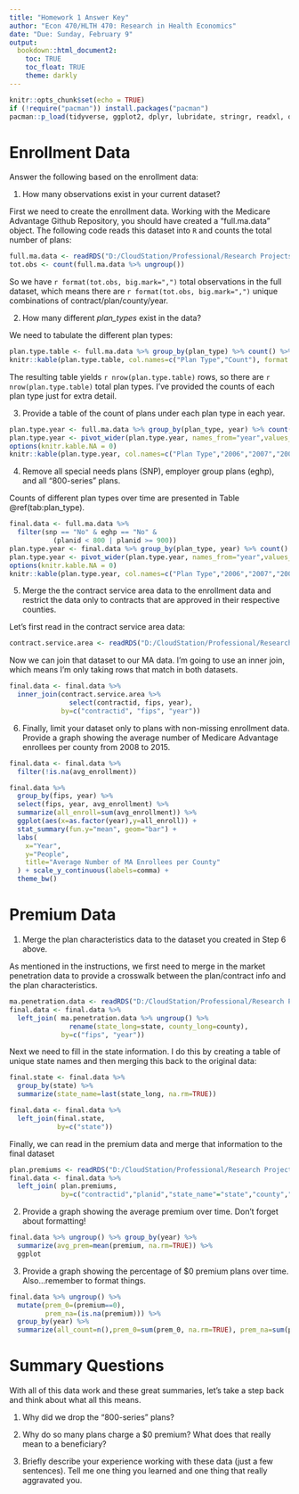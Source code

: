 ```yaml
---
title: "Homework 1 Answer Key"
author: "Econ 470/HLTH 470: Research in Health Economics"
date: "Due: Sunday, February 9"
output: 
  bookdown::html_document2:
    toc: TRUE
    toc_float: TRUE
    theme: darkly
---
```


```r
knitr::opts_chunk$set(echo = TRUE)
if (!require("pacman")) install.packages("pacman")
pacman::p_load(tidyverse, ggplot2, dplyr, lubridate, stringr, readxl, data.table, gdata, scales)
```

# Enrollment Data
Answer the following based on the enrollment data:

1. How many observations exist in your current dataset?<br>

First we need to create the enrollment data. Working with the Medicare Advantage Github Repository, you should have created a "full.ma.data" object. The following code reads this dataset into `R` and counts the total number of plans:

```r
full.ma.data <- readRDS("D:/CloudStation/Professional/Research Projects/_Git/Medicare-Advantage/data/full_ma_data.rds")
tot.obs <- count(full.ma.data %>% ungroup())
```
So we have `r format(tot.obs, big.mark=",")` total observations in the full dataset, which means there are `r format(tot.obs, big.mark=",")` unique combinations of contract/plan/county/year. 



2. How many different *plan_types* exist in the data? <br>

We need to tabulate the different plan types:
```r
plan.type.table <- full.ma.data %>% group_by(plan_type) %>% count() %>% arrange(-n)
knitr::kable(plan.type.table, col.names=c("Plan Type","Count"), format.args=list(big.mark=","))
```
The resulting table yields `r nrow(plan.type.table)` rows, so there are `r nrow(plan.type.table)` total plan types. I've provided the counts of each plan type just for extra detail.


3. Provide a table of the count of plans under each plan type in each year.<br>

```r
plan.type.year <- full.ma.data %>% group_by(plan_type, year) %>% count() %>% arrange(year, -n)
plan.type.year <- pivot_wider(plan.type.year, names_from="year",values_from="n", names_prefix="Count_")
options(knitr.kable.NA = 0)
knitr::kable(plan.type.year, col.names=c("Plan Type","2006","2007","2008","2009","2010","2011","2012","2013","2014","2015"), format.args=list(big.mark=","))
```

4. Remove all special needs plans (SNP), employer group plans (eghp), and all "800-series" plans.<br>

Counts of different plan types over time are presented in Table \@ref(tab:plan_type).

```r
final.data <- full.ma.data %>%
  filter(snp == "No" & eghp == "No" &
           (planid < 800 | planid >= 900))
plan.type.year <- final.data %>% group_by(plan_type, year) %>% count() %>% arrange(year, -n)
plan.type.year <- pivot_wider(plan.type.year, names_from="year",values_from="n", names_prefix="Count_")
options(knitr.kable.NA = 0)
knitr::kable(plan.type.year, col.names=c("Plan Type","2006","2007","2008","2009","2010","2011","2012","2013","2014","2015"), format.args=list(big.mark=","),type="html", caption = "Plan Count by Year", booktabs = TRUE)
``` 

5. Merge the the contract service area data to the enrollment data and restrict the data only to contracts that are approved in their respective counties.<br>

Let's first read in the contract service area data:
```r
contract.service.area <- readRDS("D:/CloudStation/Professional/Research Projects/_Git/Medicare-Advantage/data/contract_service_area.rds")
```

Now we can join that dataset to our MA data. I'm going to use an inner join, which means I'm only taking rows that match in both datasets.
```r
final.data <- final.data %>%
  inner_join(contract.service.area %>% 
               select(contractid, fips, year), 
             by=c("contractid", "fips", "year"))
```
  

6. Finally, limit your dataset only to plans with non-missing enrollment data. Provide a graph showing the average number of Medicare Advantage enrollees per county from 2008 to 2015.<br>
```r
final.data <- final.data %>%
  filter(!is.na(avg_enrollment))

final.data %>%
  group_by(fips, year) %>% 
  select(fips, year, avg_enrollment) %>% 
  summarize(all_enroll=sum(avg_enrollment)) %>%
  ggplot(aes(x=as.factor(year),y=all_enroll)) + 
  stat_summary(fun.y="mean", geom="bar") +
  labs(
    x="Year",
    y="People",
    title="Average Number of MA Enrollees per County"
  ) + scale_y_continuous(labels=comma) +
  theme_bw()
```

# Premium Data

1. Merge the plan characteristics data to the dataset you created in Step 6 above.<br>

As mentioned in the instructions, we first need to merge in the market penetration data to provide a crosswalk between the plan/contract info and the plan characteristics. 
```r
ma.penetration.data <- readRDS("D:/CloudStation/Professional/Research Projects/_Git/Medicare-Advantage/data/ma_penetration.rds")
final.data <- final.data %>%
  left_join( ma.penetration.data %>% ungroup() %>%
               rename(state_long=state, county_long=county), 
             by=c("fips", "year"))
```

Next we need to fill in the state information. I do this by creating a table of unique state names and then merging this back to the original data:
```r
final.state <- final.data %>% 
  group_by(state) %>% 
  summarize(state_name=last(state_long, na.rm=TRUE))

final.data <- final.data %>%
  left_join(final.state,
            by=c("state"))
```

Finally, we can read in the premium data and merge that information to the final dataset
```r
plan.premiums <- readRDS("D:/CloudStation/Professional/Research Projects/_Git/Medicare-Advantage/data/plan_premiums.rds")
final.data <- final.data %>%
  left_join( plan.premiums,
             by=c("contractid","planid","state_name"="state","county","year"))
```

2. Provide a graph showing the average premium over time. Don't forget about formatting!

```r
final.data %>% ungroup() %>% group_by(year) %>%
  summarize(avg_prem=mean(premium, na.rm=TRUE)) %>%
  ggplot
```


3. Provide a graph showing the percentage of $0 premium plans over time. Also...remember to format things.

```r
final.data %>% ungroup() %>%
  mutate(prem_0=(premium==0),
         prem_na=(is.na(premium))) %>%
  group_by(year) %>%
  summarize(all_count=n(),prem_0=sum(prem_0, na.rm=TRUE), prem_na=sum(prem_na))

```





# Summary Questions
With all of this data work and these great summaries, let's take a step back and think about what all this means.

1. Why did we drop the "800-series" plans?

2. Why do so many plans charge a $0 premium? What does that really mean to a beneficiary?

3. Briefly describe your experience working with these data (just a few sentences). Tell me one thing you learned and one thing that really aggravated you.
